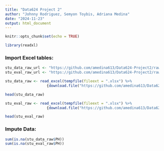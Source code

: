 ```yaml
---
title: "Data624 Project 2"
author: "Johnny Rodriguez, Semyon Toybis, Adriana Medina"
date: "2024-11-23"
output: html_document
---
```


```r
knitr::opts_chunk$set(echo = TRUE)
```

```r
library(readxl)
```

### Import Excel tables:

```r
stu_data_raw_url <- "https://github.com/amedina613/Data624-Project2/raw/refs/heads/main/StudentData.xlsx"
stu_eval_raw_url <- "https://github.com/amedina613/Data624-Project2/raw/refs/heads/main/StudentEvaluation.xlsx"
```

```r
stu_data_raw <- read_excel(tempfile(fileext = ".xlsx") %>%
                   {download.file("https://github.com/amedina613/Data624-Project2/raw/refs/heads/main/StudentData.xlsx", ., mode = "wb"); .})

head(stu_data_raw)
```

```r
stu_eval_raw <- read_excel(tempfile(fileext = ".xlsx") %>%
                   {download.file("https://github.com/amedina613/Data624-Project2/raw/refs/heads/main/StudentEvaluation.xlsx", ., mode = "wb"); .})

head(stu_eval_raw)
```
### Impute Data:

```r
sum(is.na(stu_data_raw$PH))
sum(is.na(stu_eval_raw$PH))
```



